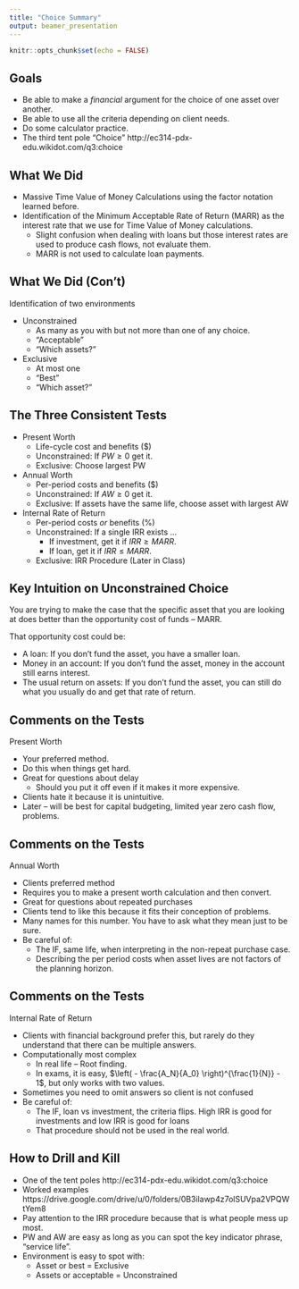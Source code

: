 ```yaml
---
title: "Choice Summary"
output: beamer_presentation
---
```


```r
knitr::opts_chunk$set(echo = FALSE)
```


## Goals

+ Be able to make a *financial* argument for the choice of one asset over another.
+ Be able to use all the criteria depending on client needs.
+ Do some calculator practice.
+ The third tent pole "Choice" http://ec314-pdx-edu.wikidot.com/q3:choice


## What We Did

+ Massive Time Value of Money Calculations using the factor notation learned before.
+ Identification of the Minimum Acceptable Rate of Return (MARR) as the interest rate that we use for Time Value of Money calculations.
    + Slight confusion when  dealing with loans but those interest rates are used to produce cash flows, not evaluate them.
    + MARR is not used to calculate loan payments.

## What We Did (Con't)

Identification of two environments
    
+ Unconstrained
    + As many as you with but not more than one of any choice.
    + "Acceptable"
    + "Which assets?"
    
+ Exclusive 
    + At most one
    + "Best"
    + "Which asset?"

## The Three Consistent Tests

+ Present Worth
    + Life-cycle cost and benefits ($)
    + Unconstrained: If $PW \geq 0$ get it.
    + Exclusive: Choose largest PW
+ Annual Worth
    + Per-period costs and benefits ($)
    + Unconstrained: If $AW \geq 0$ get it.
    + Exclusive: If assets have the same life, choose asset with largest AW
+ Internal Rate of Return
    + Per-period costs *or* benefits (%)
    + Unconstrained:  If a single IRR exists ...
        + If investment, get it if $IRR \geq MARR$.
        + If loan, get it if $IRR \leq MARR$.
    + Exclusive: IRR Procedure (Later in Class)

## Key Intuition on Unconstrained Choice

You are trying to make the case that the specific asset that you are looking at does better than the opportunity cost of funds  -- MARR.

That opportunity cost could be:

+ A loan: If you don't fund the asset, you have a smaller loan.
+ Money in an account:  If you don't fund the asset, money in the account still earns interest.
+ The usual return on assets:  If you don't fund the asset, you can still do what you usually do and get that rate of return.

## Comments on the Tests

Present Worth

+ Your preferred method.
+ Do this when things get hard.
+ Great for questions about delay 
    + Should you put it off even if it makes it more expensive.
+ Clients hate it because it is unintuitive.
+ Later -- will be best for capital budgeting, limited year zero cash flow, problems.

## Comments on the Tests

Annual Worth

+ Clients preferred method
+ Requires you to make a present worth calculation and then convert.
+ Great for questions about repeated purchases
+ Clients tend to like this because it fits their conception of problems.
+ Many names for this number.  You have to ask what they mean just to be sure.
+ Be careful of:
    + The IF, same life, when interpreting in the non-repeat purchase case.
    + Describing the per period costs when asset lives are not factors of the planning horizon.
    
## Comments on the Tests

Internal Rate of Return

+ Clients with financial background prefer this, but rarely do they understand that there can be multiple answers.
+ Computationally most complex
    + In real life -- Root finding.
    + In exams, it is easy, $\left( - \frac{A_N}{A_0}  \right)^{\frac{1}{N}} - 1$, but only works with two values.
+ Sometimes you need to omit answers so client is not confused
+ Be careful of:
    + The IF, loan vs investment, the criteria flips.  High IRR is good for investments and low IRR is good for loans
    + That procedure should not be used in the real world.

## How to Drill and Kill

+ One of the tent poles http://ec314-pdx-edu.wikidot.com/q3:choice
+ Worked examples https://drive.google.com/drive/u/0/folders/0B3ilawp4z7olSUVpa2VPQWtYem8
+ Pay attention to the IRR procedure because that is what people mess up most.
+ PW and AW are easy as long as you can spot the key indicator phrase, "service life".
+ Environment is easy to spot with:
    + Asset or best = Exclusive
    + Assets or acceptable = Unconstrained



